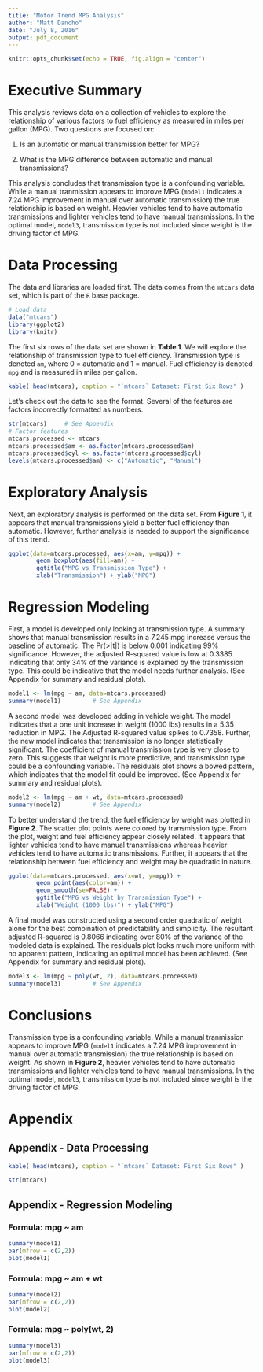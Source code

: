 ```yaml
---
title: "Motor Trend MPG Analysis"
author: "Matt Dancho"
date: "July 8, 2016"
output: pdf_document
---
```


```r
knitr::opts_chunk$set(echo = TRUE, fig.align = "center")
```

# Executive Summary

This analysis reviews data on a collection of vehicles to explore the relationship of various factors to fuel efficiency as measured in miles per gallon (MPG). Two questions are focused on:

1. Is an automatic or manual transmission better for MPG?

2. What is the MPG difference between automatic and manual transmissions?

This analysis concludes that transmission type is a confounding variable. While a manual tranmission appears to improve MPG (`model1` indicates a 7.24 MPG improvement in manual over automatic transmission) the true relationship is based on weight. Heavier vehicles tend to have automatic transmissions and lighter vehicles tend to have manual transmissions. In the optimal model, `model3`, transmission type is not included since weight is the driving factor of MPG. 

# Data Processing

The data and libraries are loaded first. The data comes from the `mtcars` data set, which is part of the `R` base package. 

``` r
# Load data
data("mtcars")
library(ggplot2)
library(knitr)
```

The first six rows of the data set are shown in __Table 1__. We will explore the relationship of transmission type to fuel efficiency. Transmission type is denoted `am`, where 0 = automatic and 1 = manual. Fuel efficiency is denoted `mpg` and is measured in miles per gallon. 

``` r
kable( head(mtcars), caption = "`mtcars` Dataset: First Six Rows" )     # See Appendix
```

Let's check out the data to see the format. Several of the features are factors incorrectly formatted as numbers. 

``` r
str(mtcars)     # See Appendix
# Factor features
mtcars.processed <- mtcars
mtcars.processed$am <- as.factor(mtcars.processed$am)
mtcars.processed$cyl <- as.factor(mtcars.processed$cyl)
levels(mtcars.processed$am) <- c("Automatic", "Manual")
```



# Exploratory Analysis

Next, an exploratory analysis is performed on the data set. From __Figure 1__, it appears that manual transmissions yield a better fuel efficiency than automatic. However, further analysis is needed to support the significance of this trend.

``` r
ggplot(data=mtcars.processed, aes(x=am, y=mpg)) + 
        geom_boxplot(aes(fill=am)) + 
        ggtitle("MPG vs Transmission Type") + 
        xlab("Transmission") + ylab("MPG")
```

# Regression Modeling

First, a model is developed only looking at transmission type. A summary shows that manual transmission results in a 7.245 mpg increase versus the baseline of automatic. The Pr(>|t|) is below 0.001 indicating 99% significance. However, the adjusted R-squared value is low at 0.3385 indicating that only 34% of the variance is explained by the transmission type. This could be indicative that the model needs further analysis. (See Appendix for summary and residual plots).

``` r
model1 <- lm(mpg ~ am, data=mtcars.processed)
summary(model1)         # See Appendix
```

A second model was developed adding in vehicle weight. The model indicates that a one unit increase in weight (1000 lbs) results in a 5.35 reduction in MPG. The Adjusted R-squared value spikes to 0.7358. Further, the new model indicates that transmission is no longer statistically significant. The coefficient of manual transmission type is very close to zero. This suggests that weight is more predictive, and transmission type could be a confounding variable. The residuals plot shows a bowed pattern, which indicates that the model fit could be improved. (See Appendix for summary and residual plots).

```r
model2 <- lm(mpg ~ am + wt, data=mtcars.processed)
summary(model2)         # See Appendix
```

To better understand the trend, the fuel efficiency by weight was plotted in __Figure 2__. The scatter plot points were colored by transmission type. From the plot, weight and fuel efficiency appear closely related. It appears that lighter vehicles tend to have manual transmissions whereas heavier vehicles tend to have automatic transmissions. Further, it appears that the relationship between fuel efficiency and weight may be quadratic in nature. 

``` r
ggplot(data=mtcars.processed, aes(x=wt, y=mpg)) + 
        geom_point(aes(color=am)) +
        geom_smooth(se=FALSE) + 
        ggtitle("MPG vs Weight by Transmission Type") + 
        xlab("Weight (1000 lbs)") + ylab("MPG")
```


A final model was constructed using a second order quadratic of weight alone for the best combination of predictability and simplicity. The resultant adjusted R-squared is 0.8066 indicating over 80% of the variance of the modeled data is explained. The residuals plot looks much more uniform with no apparent pattern, indicating an optimal model has been achieved. (See Appendix for summary and residual plots).

``` r
model3 <- lm(mpg ~ poly(wt, 2), data=mtcars.processed)
summary(model3)         # See Appendix
```

# Conclusions

Transmission type is a confounding variable. While a manual tranmission appears to improve MPG (`model1` indicates a 7.24 MPG improvement in manual over automatic transmission) the true relationship is based on weight. As shown in __Figure 2__, heavier vehicles tend to have automatic transmissions and lighter vehicles tend to have manual transmissions. In the optimal model, `model3`, transmission type is not included since weight is the driving factor of MPG.

\newpage

# Appendix


## Appendix - Data Processing

``` r
kable( head(mtcars), caption = "`mtcars` Dataset: First Six Rows" )
```

``` r
str(mtcars)     
```


## Appendix - Regression Modeling

### Formula: mpg ~ am
``` r
summary(model1)
par(mfrow = c(2,2))
plot(model1)
```

### Formula: mpg ~ am + wt
```r
summary(model2) 
par(mfrow = c(2,2))
plot(model2)
```

### Formula: mpg ~ poly(wt, 2)
```r
summary(model3)   
par(mfrow = c(2,2))
plot(model3)
```